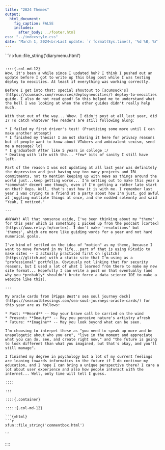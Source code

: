 ```yaml
---
title: "2024 Themes"
output: 
  html_document:
    fig_caption: FALSE
    includes:
      after_body: ../footer.html
css: "../indexstyle.css"
date: "March 1, 2024<br>Last update: `r format(Sys.time(), '%d %B, %Y')`"
---
```



::: {.container class="fluid-row d-flex flex-wrap align-content-stretch"}

```{=html}
```r
xfun::file_string('diarymenu.html')
```
```

::::{.col-md-12}
Wow, it's been a while since I updated huh? I think I pushed out an update before I got to write up this blog post while I was testing deploy to neocities. At least if everything was working correctly.

Before I get into that: special shoutout to [scumsuck's](https://scumsuck.com/resources/deployneocities/) deploy-to-neocities guide. I also do not read good! So this helped me to understand what the hell I was looking at when the other guides didn't really help much.

With that out of the way... Whew. I didn't post at all last year, did I? To catch whatever few readers are still following along:

* I failed my first driver's test! (Practicing some more until I can make another attempt)
* I finished my thesis! I am not sharing it here for privacy reasons but if people want to know about VTubers and ambivalent sexism, send me a message? lol
* I graduated! After like 5 years in college :/
* Dealing with life with the... *few* bits of sanity I still have left.

Part of the reason I was not updating at all last year was definitely the depression and just having way too many projects and IRL commitments, not to mention keeping up with news as things around the world just...keep getting worse... I'm setting out to make this year a *somewhat* decent one though, even if I'm getting a rather late start on that? Oops. Well, that's just how it is with me. I remember last year I was crying to a friend at a party about how I'm just, god awful at juggling multiple things at once, and she nodded solemnly and said "Yeah, I noticed."

---

ANYWAY! All that nonsense aside, I've been thinking about my "theme" for this year which is something I picked up from the podcast [Cortex](https://www.relay.fm/cortex). I don't make 'resolutions' but 'themes', which are more like guiding words for a year and not hard numerical goals.

I've kind of settled on the idea of "motion" as my theme, because I want to move forward in my life...part of that is using RStudio to make sites -- I actually practiced first on [glitch](https://glitch.me) with a static site that I'm using as a "professional" portfolio. Obviously not linking that for security reasons, but I used a lot of what I learned from there to make my new site format... Hopefully I can write a post on that eventually (and why you *probably* shouldn't brute force a data science IDE to make a website like this).

---

My oracle cards from [Pippa Best's sea soul journey deck](https://seasoulblessings.com/sea-soul-journeys-oracle-cards/) for this year are as follows:

* Past: **Heard** -- May your brave call be carried on the wind
* Present: **Beauty** -- May you perceive nature's artistry afresh
* Future: **Imagine** -- May you look beyond what can be seen.

I'm choosing to interpet these as "you need to speak up more and be unapologetic about who you are", "live in the moment and appreciate what you can do, see, and create right now," and "the future is going to look different than what you imagined, but that's okay, and you'll still manage".

I finished my degree in psychology but a lot of my current feelings are leaning towards informatics in the future if I do continue my education, and I hope I can bring a unique perspective there? I care a lot about user experience and also how people interact with the internet... Well, only time will tell I guess.

::::

:::

::::{.container}

:::::{.col-md-12}

```{=html}
```r
xfun::file_string('commentbox.html')
```
```
:::::

::::
